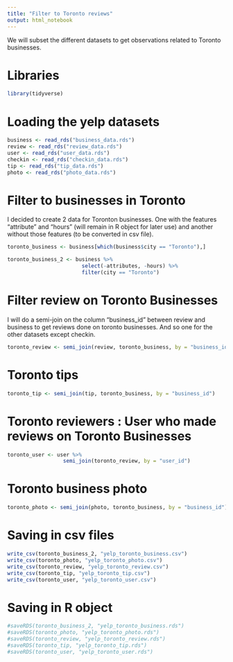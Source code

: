 ---
title: "Filter to Toronto reviews"
output: html_notebook
---

We will subset the different datasets to get observations related to Toronto businesses.

# Libraries

```{r}
library(tidyverse)
```

# Loading the yelp datasets

```{r}
business <- read_rds("business_data.rds")
review <- read_rds("review_data.rds")
user <- read_rds("user_data.rds")
checkin <- read_rds("checkin_data.rds")
tip <- read_rds("tip_data.rds")
photo <- read_rds("photo_data.rds")
```

# Filter to businesses in Toronto

I decided to create 2 data for Toronton businesses. One with the features "attribute" and "hours" (will remain in R object for later use) and another without those features (to be converted in csv file). 

```{r}
toronto_business <- business[which(business$city == "Toronto"),]

toronto_business_2 <- business %>%
                        select(-attributes, -hours) %>%
                        filter(city == "Toronto")
```


# Filter review on Toronto Businesses

I will do a semi-join on the column "business_id" between review and business to get reviews done on toronto businesses. And so one for the other datasets except checkin.

```{r}
toronto_review <- semi_join(review, toronto_business, by = "business_id")
```

# Toronto tips

```{r}
toronto_tip <- semi_join(tip, toronto_business, by = "business_id")
```

# Toronto reviewers : User who made reviews on Toronto Businesses

```{r}
toronto_user <- user %>%
                  semi_join(toronto_review, by = "user_id")
```

# Toronto business photo

```{r}
toronto_photo <- semi_join(photo, toronto_business, by = "business_id")
```

# Saving in csv files

```{r}
write_csv(toronto_business_2, "yelp_toronto_business.csv")
write_csv(toronto_photo, "yelp_toronto_photo.csv")
write_csv(toronto_review, "yelp_toronto_review.csv")
write_csv(toronto_tip, "yelp_toronto_tip.csv")
write_csv(toronto_user, "yelp_toronto_user.csv")
```

# Saving in R object

```{r}
#saveRDS(toronto_business_2, "yelp_toronto_business.rds")
#saveRDS(toronto_photo, "yelp_toronto_photo.rds")
#saveRDS(toronto_review, "yelp_toronto_review.rds")
#saveRDS(toronto_tip, "yelp_toronto_tip.rds")
#saveRDS(toronto_user, "yelp_toronto_user.rds")
```

